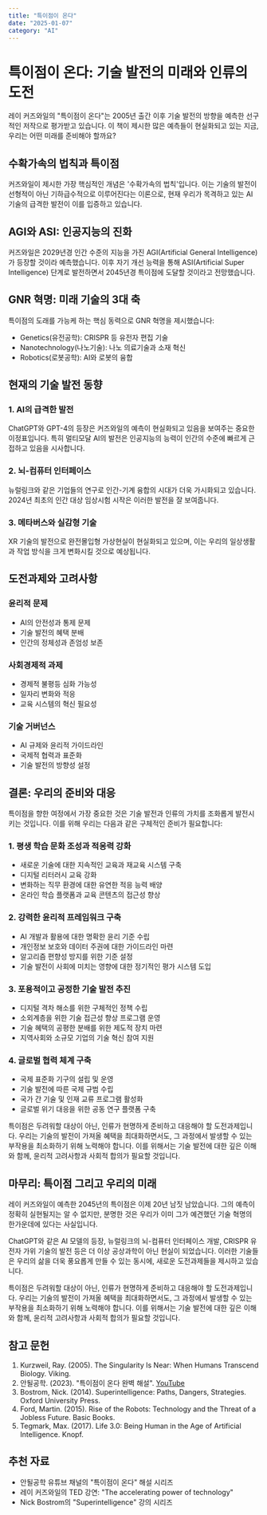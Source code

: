 ```yaml
---
title: "특이점이 온다"
date: "2025-01-07"
category: "AI"
---
```


# 특이점이 온다: 기술 발전의 미래와 인류의 도전

레이 커즈와일의 "특이점이 온다"는 2005년 출간 이후 기술 발전의 방향을 예측한 선구적인 저작으로 평가받고 있습니다. 이 책이 제시한 많은 예측들이 현실화되고 있는 지금, 우리는 어떤 미래를 준비해야 할까요?

## 수확가속의 법칙과 특이점

커즈와일이 제시한 가장 핵심적인 개념은 '수확가속의 법칙'입니다. 이는 기술의 발전이 선형적이 아닌 기하급수적으로 이루어진다는 이론으로, 현재 우리가 목격하고 있는 AI 기술의 급격한 발전이 이를 입증하고 있습니다.

## AGI와 ASI: 인공지능의 진화

커즈와일은 2029년경 인간 수준의 지능을 가진 AGI(Artificial General Intelligence)가 등장할 것이라 예측했습니다. 이후 자기 개선 능력을 통해 ASI(Artificial Super Intelligence) 단계로 발전하면서 2045년경 특이점에 도달할 것이라고 전망했습니다.

## GNR 혁명: 미래 기술의 3대 축

특이점의 도래를 가능케 하는 핵심 동력으로 GNR 혁명을 제시했습니다:

- Genetics(유전공학): CRISPR 등 유전자 편집 기술
- Nanotechnology(나노기술): 나노 의료기술과 소재 혁신
- Robotics(로봇공학): AI와 로봇의 융합

## 현재의 기술 발전 동향

### 1. AI의 급격한 발전

ChatGPT와 GPT-4의 등장은 커즈와일의 예측이 현실화되고 있음을 보여주는 중요한 이정표입니다. 특히 멀티모달 AI의 발전은 인공지능의 능력이 인간의 수준에 빠르게 근접하고 있음을 시사합니다.

### 2. 뇌-컴퓨터 인터페이스

뉴럴링크와 같은 기업들의 연구로 인간-기계 융합의 시대가 더욱 가시화되고 있습니다. 2024년 최초의 인간 대상 임상시험 시작은 이러한 발전을 잘 보여줍니다.

### 3. 메타버스와 실감형 기술

XR 기술의 발전으로 완전몰입형 가상현실이 현실화되고 있으며, 이는 우리의 일상생활과 작업 방식을 크게 변화시킬 것으로 예상됩니다.

## 도전과제와 고려사항

### 윤리적 문제

- AI의 안전성과 통제 문제
- 기술 발전의 혜택 분배
- 인간의 정체성과 존엄성 보존

### 사회경제적 과제

- 경제적 불평등 심화 가능성
- 일자리 변화와 적응
- 교육 시스템의 혁신 필요성

### 기술 거버넌스

- AI 규제와 윤리적 가이드라인
- 국제적 협력과 표준화
- 기술 발전의 방향성 설정

## 결론: 우리의 준비와 대응

특이점을 향한 여정에서 가장 중요한 것은 기술 발전과 인류의 가치를 조화롭게 발전시키는 것입니다. 이를 위해 우리는 다음과 같은 구체적인 준비가 필요합니다:

### 1. 평생 학습 문화 조성과 적응력 강화

- 새로운 기술에 대한 지속적인 교육과 재교육 시스템 구축
- 디지털 리터러시 교육 강화
- 변화하는 직무 환경에 대한 유연한 적응 능력 배양
- 온라인 학습 플랫폼과 교육 콘텐츠의 접근성 향상

### 2. 강력한 윤리적 프레임워크 구축

- AI 개발과 활용에 대한 명확한 윤리 기준 수립
- 개인정보 보호와 데이터 주권에 대한 가이드라인 마련
- 알고리즘 편향성 방지를 위한 기준 설정
- 기술 발전이 사회에 미치는 영향에 대한 정기적인 평가 시스템 도입

### 3. 포용적이고 공정한 기술 발전 추진

- 디지털 격차 해소를 위한 구체적인 정책 수립
- 소외계층을 위한 기술 접근성 향상 프로그램 운영
- 기술 혜택의 공평한 분배를 위한 제도적 장치 마련
- 지역사회와 소규모 기업의 기술 혁신 참여 지원

### 4. 글로벌 협력 체계 구축

- 국제 표준화 기구의 설립 및 운영
- 기술 발전에 따른 국제 규범 수립
- 국가 간 기술 및 인재 교류 프로그램 활성화
- 글로벌 위기 대응을 위한 공동 연구 플랫폼 구축

특이점은 두려워할 대상이 아닌, 인류가 현명하게 준비하고 대응해야 할 도전과제입니다. 우리는 기술의 발전이 가져올 혜택을 최대화하면서도, 그 과정에서 발생할 수 있는 부작용을 최소화하기 위해 노력해야 합니다. 이를 위해서는 기술 발전에 대한 깊은 이해와 함께, 윤리적 고려사항과 사회적 합의가 필요할 것입니다.

## 마무리: 특이점 그리고 우리의 미래

레이 커즈와일이 예측한 2045년의 특이점은 이제 20년 남짓 남았습니다. 그의 예측이 정확히 실현될지는 알 수 없지만, 분명한 것은 우리가 이미 그가 예견했던 기술 혁명의 한가운데에 있다는 사실입니다.

ChatGPT와 같은 AI 모델의 등장, 뉴럴링크의 뇌-컴퓨터 인터페이스 개발, CRISPR 유전자 가위 기술의 발전 등은 더 이상 공상과학이 아닌 현실이 되었습니다. 이러한 기술들은 우리의 삶을 더욱 풍요롭게 만들 수 있는 동시에, 새로운 도전과제들을 제시하고 있습니다.

특이점은 두려워할 대상이 아닌, 인류가 현명하게 준비하고 대응해야 할 도전과제입니다. 우리는 기술의 발전이 가져올 혜택을 최대화하면서도, 그 과정에서 발생할 수 있는 부작용을 최소화하기 위해 노력해야 합니다. 이를 위해서는 기술 발전에 대한 깊은 이해와 함께, 윤리적 고려사항과 사회적 합의가 필요할 것입니다.

## 참고 문헌

1. Kurzweil, Ray. (2005). The Singularity Is Near: When Humans Transcend Biology. Viking.
2. 안될공학. (2023). "특이점이 온다 완벽 해설". [YouTube](https://youtube.com/@cantengineering)
3. Bostrom, Nick. (2014). Superintelligence: Paths, Dangers, Strategies. Oxford University Press.
4. Ford, Martin. (2015). Rise of the Robots: Technology and the Threat of a Jobless Future. Basic Books.
5. Tegmark, Max. (2017). Life 3.0: Being Human in the Age of Artificial Intelligence. Knopf.

## 추천 자료

- 안될공학 유튜브 채널의 "특이점이 온다" 해설 시리즈
- 레이 커즈와일의 TED 강연: "The accelerating power of technology"
- Nick Bostrom의 "Superintelligence" 강의 시리즈
